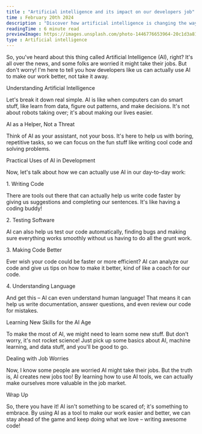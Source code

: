 ```yaml
---
title : "Artificial intelligence and its impact on our developers job"
time : February 20th 2024
description : "Discover how artificial intelligence is changing the way we work and live. From robots taking over tasks to new job opportunities, we'll break down what AI means for you and society. Join us as we explore this fascinating and sometimes daunting world in simple terms."
readingTime : 6 minute read
previewImage: https://images.unsplash.com/photo-1446776653964-20c1d3a81b06?q=100&w=800&h=600&auto=format&fit=crop&ixlib=rb-4.0.3&ixid=M3wxMjA3fDB8MHxwaG90by1wYWdlfHx8fGVufDB8fHx8fA%3D%3D
type : Artificial intelligence
---
```


<p className="text-balance text-zinc-600 dark:text-zinc-400 text-semibold text-lg">
    So, you've heard about this thing called Artificial Intelligence (AI), right? It's all over the news, and some folks are worried it might take their jobs. But don't worry! I'm here to tell you how developers like us can actually use AI to make our work better, not take it away.
</p>

<div className="mt-12">
  <p className="text-3xl font-bold text-black dark:text-white">Understanding Artificial Intelligence</p>
  <p className="text-lg text-zinc-600 dark:text-zinc-400 mt-8">
    Let's break it down real simple. AI is like when computers can do smart stuff, like learn from data, figure out patterns, and make decisions. It's not about robots taking over; it's about making our lives easier.
  </p>
</div>
<div className="mt-12">
  <p className="text-3xl font-bold text-black dark:text-white">AI as a Helper, Not a Threat</p>
  <p className="text-lg text-zinc-600 dark:text-zinc-400 mt-8">
    Think of AI as your assistant, not your boss. It's here to help us with boring, repetitive tasks, so we can focus on the fun stuff like writing cool code and solving problems.
  </p>
</div>
<div className="mt-12">
  <p className="text-3xl font-bold text-black dark:text-white">Practical Uses of AI in Development</p>
  <p className="text-lg text-zinc-600 dark:text-zinc-400 mt-8">
    Now, let's talk about how we can actually use AI in our day-to-day work:
  </p>
</div>
<div className="mt-8">
  <p className="text-xl font-bold text-black dark:text-white">1. Writing Code</p>
  <p className="text-md text-zinc-600 dark:text-zinc-400 mt-4">
     There are tools out there that can actually help us write code faster by giving us suggestions and completing our sentences. It's like having a coding buddy!
  </p>
</div>
<div className="mt-8">
  <p className="text-xl font-bold text-black dark:text-white">2. Testing Software</p>
  <p className="text-md text-zinc-600 dark:text-zinc-400 mt-4">
    AI can also help us test our code automatically, finding bugs and making sure everything works smoothly without us having to do all the grunt work.
  </p>
</div>
<div className="mt-8">
  <p className="text-xl font-bold text-black dark:text-white">3. Making Code Better</p>
  <p className="text-md text-zinc-600 dark:text-zinc-400 mt-4">
    Ever wish your code could be faster or more efficient? AI can analyze our code and give us tips on how to make it better, kind of like a coach for our code.
  </p>
</div>
<div className="mt-8">
  <p className="text-xl font-bold text-black dark:text-white">4. Understanding Language</p>
  <p className="text-md text-zinc-600 dark:text-zinc-400 mt-4">
    And get this – AI can even understand human language! That means it can help us write documentation, answer questions, and even review our code for mistakes.
  </p>
</div>
<div className="mt-12">
  <p className="text-3xl font-bold text-black dark:text-white">Learning New Skills for the AI Age</p>
  <p className="text-lg text-zinc-600 dark:text-zinc-400 mt-8">
    To make the most of AI, we might need to learn some new stuff. But don't worry, it's not rocket science! Just pick up some basics about AI, machine learning, and data stuff, and you'll be good to go.
  </p>
</div>
<div className="mt-12">
  <p className="text-3xl font-bold text-black dark:text-white">Dealing with Job Worries</p>
  <p className="text-lg text-zinc-600 dark:text-zinc-400 mt-8">
    Now, I know some people are worried AI might take their jobs. But the truth is, AI creates new jobs too! By learning how to use AI tools, we can actually make ourselves more valuable in the job market.
  </p>
</div>
<div className="mt-12">
  <p className="text-3xl font-bold text-black dark:text-white">Wrap Up</p>
  <p className="text-lg text-zinc-600 dark:text-zinc-400 mt-8">
    So, there you have it! AI isn't something to be scared of; it's something to embrace. By using AI as a tool to make our work easier and better, we can stay ahead of the game and keep doing what we love – writing awesome code!
  </p>
</div>



